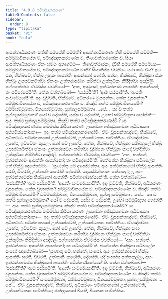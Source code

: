 ```yaml
---
title: "4.9.8 පටිඤ්ඤාතකරණ"
tableOfContents: false
sidebar:
  order: 8
type: "tipitaka"
basket: "vi"
book: "cula"
---
```



<DynamicBreadcrumb />

<Division number="239" book="cula">

<Paragraph number="987" book="cula">
ආපත්තාධිකරණං කතිහි සමථේහි සම්මති? ආපත්තාධිකරණං තීහි සමථේහි සම්මති—  සම්මුඛාවිනයේන ච, පටිඤ්ඤාතකරණේන ච, තිණවත්ථාරකේන ච. සියා ආපත්තාධිකරණං ඒකං සමථං අනාගම්ම—  තිණවත්ථාරකං, ද්වීහි සමථේහි සම්මේය්‍ය—  සම්මුඛාවිනයේන ච, පටිඤ්ඤාතකරණේන චාති? සියාතිස්ස වචනීයං. යථා කථං විය? ඉධ පන, භික්ඛවේ, භික්ඛු ලහුකං ආපත්තිං ආපන්නෝ හෝති. තේන, භික්ඛවේ, භික්ඛුනා ඒකං භික්ඛුං උපසඞ්කමිත්වා ඒකංසං උත්තරාසඞ්ගං කරිත්වා උක්කුටිකං නිසීදිත්වා අඤ්ජලිං පග්ගහේත්වා ඒවමස්ස වචනීයෝ—  ‘අහං, ආවුසෝ, ඉත්ථන්නාමං ආපත්තිං ආපන්නෝ; තං පටිදේසේමී’ති. තේන වත්තබ්බෝ—  ‘පස්සසී’ති? ‘ආම පස්සාමී’ති. ‘ආයතිං සංවරේය්‍යාසී’ති.
</Paragraph>

<Paragraph number="988" book="cula">
ඉදං වුච්චති, භික්ඛවේ, අධිකරණං වූපසන්තං. කේන වූපසන්තං? සම්මුඛාවිනයේන ච, පටිඤ්ඤාතකරණේන ච. කිඤ්ච තත්ථ සම්මුඛාවිනයස්මිං? ධම්මසම්මුඛතා, විනයසම්මුඛතා, පුග්ගලසම්මුඛතා …පේ…  කා ච තත්ථ පුග්ගලසම්මුඛතා? යෝ ච දේසේති, යස්ස ච දේසේති, උභෝ සම්මුඛීභූතා හෝන්ති—  අයං තත්ථ පුග්ගලසම්මුඛතා. කිඤ්ච තත්ථ පටිඤ්ඤාතකරණස්මිං? යා පටිඤ්ඤාතකරණස්ස කම්මස්ස කිරියා කරණං උපගමනං අජ්ඣුපගමනං අධිවාසනා අප්පටික්කෝසනා—  ඉදං තත්ථ පටිඤ්ඤාතකරණස්මිං. ඒවං වූපසන්තඤ්චේ, භික්ඛවේ, අධිකරණං පටිග්ගාහකෝ උක්කෝටේති, උක්කෝටනකං පාචිත්තියං. ඒවඤ්චේතං ලභේථ, ඉච්චේතං කුසලං. නෝ චේ ලභේථ, තේන, භික්ඛවේ, භික්ඛුනා සම්බහුලේ භික්ඛූ උපසඞ්කමිත්වා ඒකංසං උත්තරාසඞ්ගං කරිත්වා වුඩ්ඪානං භික්ඛූනං පාදේ වන්දිත්වා උක්කුටිකං නිසීදිත්වා අඤ්ජලිං පග්ගහේත්වා ඒවමස්සු වචනීයා—  ‘අහං, භන්තේ, ඉත්ථන්නාමං ආපත්තිං ආපන්නෝ; තං පටිදේසේමී’ති. බ්‍යත්තේන භික්ඛුනා පටිබලේන තේ භික්ඛූ ඤාපේතබ්බා—
</Paragraph>

<Paragraph number="989" book="cula">
‘සුණන්තු මේ ආයස්මන්තා. අයං ඉත්ථන්නාමෝ භික්ඛු ආපත්තිං සරති, විවරති, උත්තානිං කරෝති දේසේති. යදායස්මන්තානං පත්තකල්ලං, අහං ඉත්ථන්නාමස්ස භික්ඛුනෝ ආපත්තිං පටිග්ගණ්හේය්‍යන්’ති. තේන වත්තබ්බෝ—  ‘පස්සසී’ති? ‘ආම පස්සාමී’ති. ‘ආයතිං සංවරේය්‍යාසී’ති.
</Paragraph>

<Paragraph number="990" book="cula">
ඉදං වුච්චති, භික්ඛවේ, අධිකරණං වූපසන්තං. කේන වූපසන්තං? සම්මුඛාවිනයේන ච, පටිඤ්ඤාතකරණේන ච. කිඤ්ච තත්ථ සම්මුඛාවිනයස්මිං? ධම්මසම්මුඛතා, විනයසම්මුඛතා, පුග්ගලසම්මුඛතා …පේ…  කා ච තත්ථ පුග්ගලසම්මුඛතා? යෝ ච දේසේති, යස්ස ච දේසේති, උභෝ සම්මුඛීභූතා හෝන්ති—  අයං තත්ථ පුග්ගලසම්මුඛතා. කිඤ්ච තත්ථ පටිඤ්ඤාතකරණස්මිං? යා පටිඤ්ඤාතකරණස්ස කම්මස්ස කිරියා කරණං උපගමනං අජ්ඣුපගමනං අධිවාසනා අප්පටික්කෝසනා—  ඉදං තත්ථ පටිඤ්ඤාතකරණස්මිං. ඒවං වූපසන්තඤ්චේ, භික්ඛවේ, අධිකරණං පටිග්ගාහකෝ උක්කෝටේති, උක්කෝටනකං පාචිත්තියං. ඒවඤ්චේතං ලභේථ, ඉච්චේතං කුසලං. නෝ චේ ලභේථ, තේන, භික්ඛවේ, භික්ඛුනා සංඝං උපසඞ්කමිත්වා ඒකංසං උත්තරාසඞ්ගං කරිත්වා වුඩ්ඪානං භික්ඛූනං පාදේ වන්දිත්වා උක්කුටිකං නිසීදිත්වා අඤ්ජලිං පග්ගහේත්වා ඒවමස්ස වචනීයෝ—  ‘අහං, භන්තේ, ඉත්ථන්නාමං ආපත්තිං ආපන්නෝ; තං පටිදේසේමී’ති. බ්‍යත්තේන භික්ඛුනා පටිබලේන සංඝෝ ඤාපේතබ්බෝ—
</Paragraph>

<Paragraph number="991" book="cula">
‘සුණාතු මේ, භන්තේ, සංඝෝ. අයං ඉත්ථන්නාමෝ භික්ඛු ආපත්තිං සරති, විවරති, උත්තානිං කරෝති, දේසේති. යදි සංඝස්ස පත්තකල්ලං, අහං ඉත්ථන්නාමස්ස භික්ඛුනෝ ආපත්තිං පටිග්ගණ්හේය්‍යන්’ති. තේන වත්තබ්බෝ—  ‘පස්සසී’ති? ‘ආම පස්සාමී’ති. ‘ආයතිං සංවරේය්‍යාසී’ති.
</Paragraph>

<Paragraph number="992" book="cula">
ඉදං වුච්චති, භික්ඛවේ, අධිකරණං වූපසන්තං. කේන වූපසන්තං? සම්මුඛාවිනයේන ච, පටිඤ්ඤාතකරණේන ච. කිඤ්ච තත්ථ සම්මුඛාවිනයස්මිං? සංඝසම්මුඛතා, ධම්මසම්මුඛතා, විනයසම්මුඛතා, පුග්ගලසම්මුඛතා …පේ…  ඒවං වූපසන්තඤ්චේ, භික්ඛවේ, අධිකරණං පටිග්ගාහකෝ උක්කෝටේති, උක්කෝටනකං පාචිත්තියං; ඡන්දදායකෝ ඛීයති, ඛීයනකං පාචිත්තියං.
</Paragraph>
</Division>